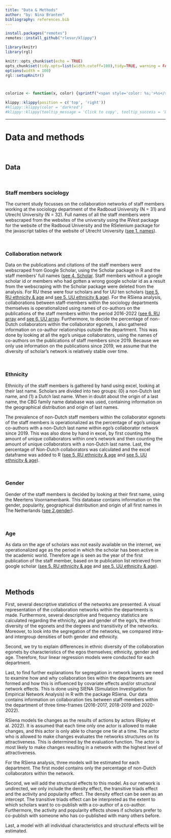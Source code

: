 ```yaml
---
title: "Data & Methods"
author: "by: Nina Branten"
bibliography: references.bib
---
```




```r
install.packages("remotes")
remotes::install_github("rlesur/klippy")
``` 

```r
library(knitr)
library(rgl)

knitr::opts_chunk$set(echo = TRUE)
opts_chunk$set(tidy.opts=list(width.cutoff=100),tidy=TRUE, warning = FALSE, message = FALSE,comment = "#>", cache=TRUE, class.source=c("test"), class.output=c("test2"))
options(width = 100)
rgl::setupKnitr()



colorize <- function(x, color) {sprintf("<span style='color: %s;'>%s</span>", color, x) }

```

```r
klippy::klippy(position = c('top', 'right'))
#klippy::klippy(color = 'darkred')
#klippy::klippy(tooltip_message = 'Click to copy', tooltip_success = 'Done')
```

---


# Data and methods
&nbsp;

## Data
&nbsp;

### Staff members sociology
The current study focusses on the collaboration networks of staff members working at the  sociology department of the Radboud University (N = 31) and Utrecht University (N = 32). Full names of all the staff members were webscraped from the websites of the university using the RVest package for the website of the Radboud University and the RSelenium package for the javascript tables of the website of Utrecht University ([see 1. names](https://ninabranten.github.io/labjournal/1.names.html)).

&nbsp;

### Collaboration network
Data on the publications and citations of the staff members were webscraped from Google Scholar, using the Scholar package in R and the staff members' full names ([see 4. Scholar](https://ninabranten.github.io/labjournal/4.scholar.html). Staff members without a google scholar id or members who had gotten a wrong google scholar id as a result from the webscraping with the Scholar package were deleted from the analysis. For RU these were four scholars and for UU ten scholars ([see 5. RU ethnicity & age](https://ninabranten.github.io/labjournal/5.RU_etni_age.html) and [see 5. UU ethnicity & age](https://ninabranten.github.io/labjournal/5.UU_etni_age.html)).
For the RSiena analysis, collaborations between staff-members within the sociology departments themselves is operationalized using names of co-authors on the publications of the staff members within the period 2016-2022 ([see 6. RU array](https://ninabranten.github.io/labjournal/6.RU_Array.html) and [see 6. UU array](https://ninabranten.github.io/labjournal/6.UU_Array.html).
Furthermore, to decide the percentage of non-Dutch collaborators within the collaborator egonets, I also gathered information on co-author relationships outside the department. This was done by looking at all the ego's unique collaborators, using the names of co-authors on the publications of staff members since 2019. Because we only use information on the publications since 2019, we assume that the diversity of scholar’s network is relatively stable over time.

&nbsp;

### Ethnicity
Ethnicity of the staff members is gathered by hand using excel, looking at their last name. Scholars are divided into two groups: (0) a non-Dutch last name, and (1) a Dutch last name. When in doubt about the origin of a last name, the CBG family name database was used, containing information on the geographical distribution and origin of last names.
&nbsp;

The prevalence of non-Dutch staff members within the collaborator egonets of the staff members is operationalized as the percentage of ego’s unique co-authors with a non-Dutch last name within ego's collaborator network since 2019. This was also done by hand in excel, by first counting the amount of unique collaborators within one's network and then counting the amount of unique collaborators with a non-Dutch last name. Last, the percentage of Non-Dutch collaborators was calculated and the excel dataframe was added to R ([see 5. RU ethnicity & age](https://ninabranten.github.io/labjournal/5.RU_etni_age.html) and [see 5. UU ethnicity & age](https://ninabranten.github.io/labjournal/5.UU_etni_age.html)).

&nbsp;

### Gender
Gender of the staff members is decided by looking at their first name, using the Meertens Voornamenbank. This database contains information on the gender, popularity, geographical distribution and origin of all first names in The Netherlands ([see 2.gender](https://ninabranten.github.io/labjournal/2.gender.html)).

&nbsp;

### Age
As data on the age of scholars was not easily available on the internet, we operationalized age as the period in which the scholar has been active in the academic world. Therefore age is seen as the year of the first publication of the staff member, based on te publication list retrieved from google scholar ([see 5. RU ethnicity & age](https://ninabranten.github.io/labjournal/5.RU_etni_age.html) and [see 5. UU ethnicity & age](https://ninabranten.github.io/labjournal/5.UU_etni_age.html)). 

&nbsp;

## Methods
First, several descriptive statistics of the networks are presented. A visual representation of the collaboration networks within the departments is made. Furthermore, several descriptive and frequency statistics are calculated regarding the ethnicity, age and gender of the ego’s, the ethnic diversity of the egonets and the degrees and transitivity of the networks. Moreover, to look into the segregation of the networks, we compared intra- and intergroup densities of both gender and ethnicity.
&nbsp;

Second, we try to explain differences in ethnic diversity of the collaboration egonets by characteristics of the egos themselves; ethnicity, gender and age. Therefore, four linear regression models were conducted for each department.
&nbsp;

Last, to find further explanations for segregation in network layers we need to examine how and why collaboration ties within the departments are formed and how this is influenced by covariate effects and/or structural network effects. This is done using SIENA (Simulation Investigation for Empirical Network Analysis) in R with the package RSiena. Our data contains information on collaboration ties between staff-members within the department of three time-frames (2016-2017, 2018-2019 and 2020-2022).
&nbsp;

RSiena models tie changes as the results of actions by actors (Ripley et al. 2022). It is assumed that each time only one actor is allowed to make changes, and this actor is only able to change one tie at a time. The actor who is allowed to make changes evaluates the networks structures on its attractiveness. This is determined by the evaluation function. The actor is most likely to make changes resulting in a network with the highest level of attractiveness. 
&nbsp;

For the RSiena analysis, three models will be estimated for each department. The first model contains only the percentage of non-Dutch collaborators within the network. 
&nbsp;

Second, we will add the structural effects to this model. As our network is undirected, we only include the density effect, the transitive triads effect and the activity and popularity effect. The density effect can be seen as an intercept. The transitive triads effect can be interpreted as the extent to which scholars want to co-publish with a co-author of a co-author. Furthermore, the activity and popularity effects shows if scholars prefer to co-publish with someone who has co-published with many others before.
&nbsp;

Last, a model with all individual characteristics and structural effects will be estimated.
